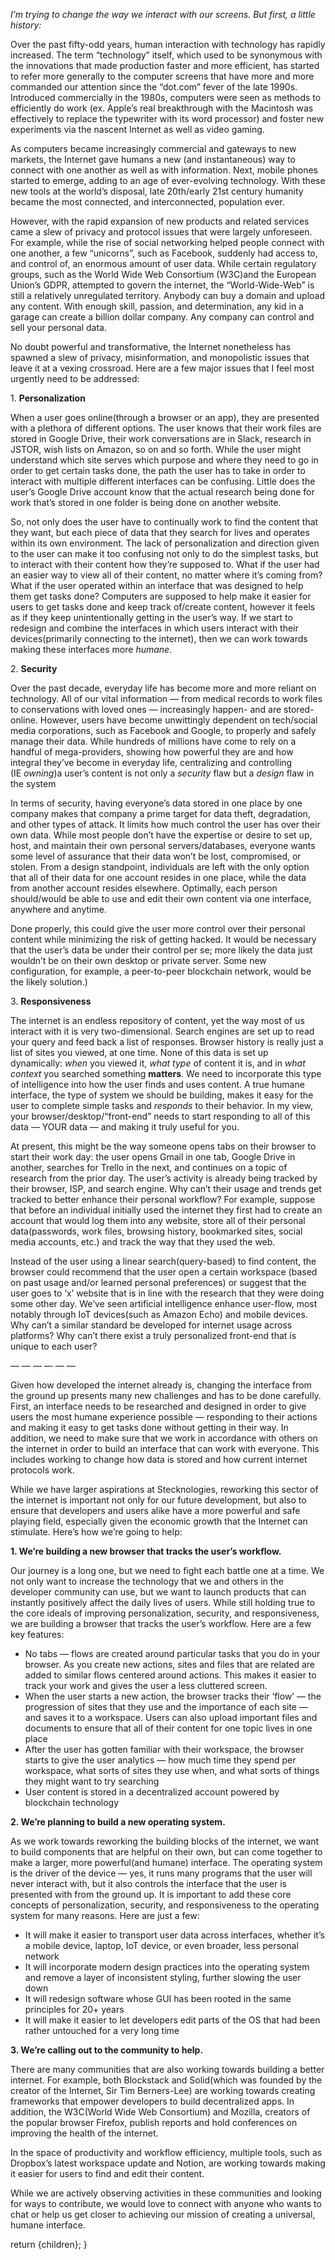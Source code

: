 
<ArticleMetaTags 
  title="It’s Time to Rebuild the Internet" 
  description="It’s Time to Rebuild the Internet"
  slug="its-time-to-rebuild-the-internet"
  image="https://res.cloudinary.com/dz3c2rl2o/image/upload/v1704142851/media/AppleMacintosh128K.jpg"
/>

_I’m trying to change the way we interact with our screens. But first, a little history:_

Over the past fifty-odd years, human interaction with technology has rapidly increased. The term “technology” itself, which used to be synonymous with the innovations that made production faster and more efficient, has started to refer more generally to the computer screens that have more and more commanded our attention since the “dot.com” fever of the late 1990s. Introduced commercially in the 1980s, computers were seen as methods to efficiently do work (ex. Apple’s real breakthrough with the Macintosh was effectively to replace the typewriter with its word processor) and foster new experiments via the nascent Internet as well as video gaming.

<CldImage src="media/AppleMacintosh128K.jpg" alt="An original ad from the Apple Macintosh 128K" width="700" height="700" className="p-2 pt-0" />

As computers became increasingly commercial and gateways to new markets, the Internet gave humans a new (and instantaneous) way to connect with one another as well as with information. Next, mobile phones started to emerge, adding to an age of ever-evolving technology. With these new tools at the world’s disposal, late 20th/early 21st century humanity became the most connected, and interconnected, population ever.

However, with the rapid expansion of new products and related services came a slew of privacy and protocol issues that were largely unforeseen. For example, while the rise of social networking helped people connect with one another, a few “unicorns”, such as Facebook, suddenly had access to, and control of, an enormous amount of user data. While certain regulatory groups, such as the World Wide Web Consortium (W3C)and the European Union’s GDPR, attempted to govern the internet, the “World-Wide-Web” is still a relatively unregulated territory. Anybody can buy a domain and upload any content. With enough skill, passion, and determination, any kid in a garage can create a billion dollar company. Any company can control and sell your personal data.

No doubt powerful and transformative, the Internet nonetheless has spawned a slew of privacy, misinformation, and monopolistic issues that leave it at a vexing crossroad. Here are a few major issues that I feel most urgently need to be addressed:

1. **Personalization**

When a user goes online(through a browser or an app), they are presented with a plethora of different options. The user knows that their work files are stored in Google Drive, their work conversations are in Slack, research in JSTOR, wish lists on Amazon, so on and so forth. While the user might understand which site serves which purpose and where they need to go in order to get certain tasks done, the path the user has to take in order to interact with multiple different interfaces can be confusing. Little does the user’s Google Drive account know that the actual research being done for work that’s stored in one folder is being done on another website.

So, not only does the user have to continually work to find the content that they want, but each piece of data that they search for lives and operates within its own environment. The lack of personalization and direction given to the user can make it too confusing not only to do the simplest tasks, but to interact with their content how they’re supposed to. What if the user had an easier way to view all of their content, no matter where it’s coming from? What if the user operated within an interface that was designed to help them get tasks done? Computers are supposed to help make it easier for users to get tasks done and keep track of/create content, however it feels as if they keep unintentionally getting in the user’s way. If we start to redesign and combine the interfaces in which users interact with their devices(primarily connecting to the internet), then we can work towards making these interfaces more _humane_.

2. **Security**

Over the past decade, everyday life has become more and more reliant on technology. All of our vital information — from medical records to work files to conservations with loved ones — increasingly happen- and are stored- online. However, users have become unwittingly dependent on tech/social media corporations, such as Facebook and Google, to properly and safely manage their data. While hundreds of millions have come to rely on a handful of mega-providers, showing how powerful they are and how integral they’ve become in everyday life, centralizing and controlling (IE _owning_)a user’s content is not only a _security_ flaw but a _design_ flaw in the system

In terms of security, having everyone’s data stored in one place by one company makes that company a prime target for data theft, degradation, and other types of attack. It limits how much control the user has over their own data. While most people don’t have the expertise or desire to set up, host, and maintain their own personal servers/databases, everyone wants some level of assurance that their data won’t be lost, compromised, or stolen. From a design standpoint, individuals are left with the only option that all of their data for one account resides in one place, while the data from another account resides elsewhere. Optimally, each person should/would be able to use and edit their own content via one interface, anywhere and anytime.

Done properly, this could give the user more control over their personal content while minimizing the risk of getting hacked. It would be necessary that the user’s data be under their control per se; more likely the data just wouldn’t be on their own desktop or private server. Some new configuration, for example, a peer-to-peer blockchain network, would be the likely solution.)

3. **Responsiveness**

The internet is an endless repository of content, yet the way most of us interact with it is very two-dimensional. Search engines are set up to read your query and feed back a list of responses. Browser history is really just a list of sites you viewed, at one time. None of this data is set up dynamically: _when_ you viewed it, _what type_ of content it is, and in _what context_ you searched something **matters**. We need to incorporate this type of intelligence into how the user finds and uses content. A true humane interface, the type of system we should be building, makes it easy for the user to complete simple tasks and _responds_ to their behavior. In my view, your browser/desktop/“front-end” needs to start responding to all of this data — YOUR data — and making it truly useful for you.

At present, this might be the way someone opens tabs on their browser to start their work day: the user opens Gmail in one tab, Google Drive in another, searches for Trello in the next, and continues on a topic of research from the prior day. The user’s activity is already being tracked by their browser, ISP, and search engine. Why can’t their usage and trends get tracked to better enhance their personal workflow? For example, suppose that before an individual initially used the internet they first had to create an account that would log them into any website, store all of their personal data(passwords, work files, browsing history, bookmarked sites, social media accounts, etc.) and track the way that they used the web.

Instead of the user using a linear search(query-based) to find content, the browser could recommend that the user open a certain workspace (based on past usage and/or learned personal preferences) or suggest that the user goes to ‘x’ website that is in line with the research that they were doing some other day. We’ve seen artificial intelligence enhance user-flow, most notably through IoT devices(such as Amazon Echo) and mobile devices. Why can’t a similar standard be developed for internet usage across platforms? Why can’t there exist a truly personalized front-end that is unique to each user?

— — — — — —

Given how developed the internet already is, changing the interface from the ground up presents many new challenges and has to be done carefully. First, an interface needs to be researched and designed in order to give users the most humane experience possible — responding to their actions and making it easy to get tasks done without getting in their way. In addition, we need to make sure that we work in accordance with others on the internet in order to build an interface that can work with everyone. This includes working to change how data is stored and how current internet protocols work.

While we have larger aspirations at Stecknologies, reworking this sector of the internet is important not only for our future development, but also to ensure that developers and users alike have a more powerful and safe playing field, especially given the economic growth that the Internet can stimulate. Here’s how we’re going to help:

**1. We’re building a new browser that tracks the user’s workflow.**

Our journey is a long one, but we need to fight each battle one at a time. We not only want to increase the technology that we and others in the developer community can use, but we want to launch products that can instantly positively affect the daily lives of users. While still holding true to the core ideals of improving personalization, security, and responsiveness, we are building a browser that tracks the user’s workflow. Here are a few key features:

-   No tabs — flows are created around particular tasks that you do in your browser. As you create new actions, sites and files that are related are added to similar flows centered around actions. This makes it easier to track your work and gives the user a less cluttered screen.
-   When the user starts a new action, the browser tracks their ‘flow’ — the progression of sites that they use and the importance of each site — and saves it to a workspace. Users can also upload important files and documents to ensure that all of their content for one topic lives in one place
-   After the user has gotten familiar with their workspace, the browser starts to give the user analytics — how much time they spend per workspace, what sorts of sites they use when, and what sorts of things they might want to try searching
-   User content is stored in a decentralized account powered by blockchain technology

**2. We’re planning to build a new operating system.**

As we work towards reworking the building blocks of the internet, we want to build components that are helpful on their own, but can come together to make a larger, more powerful(and humane) interface. The operating system is the driver of the device — yes, it runs many programs that the user will never interact with, but it also controls the interface that the user is presented with from the ground up. It is important to add these core concepts of personalization, security, and responsiveness to the operating system for many reasons. Here are just a few:

-   It will make it easier to transport user data across interfaces, whether it’s a mobile device, laptop, IoT device, or even broader, less personal network
-   It will incorporate modern design practices into the operating system and remove a layer of inconsistent styling, further slowing the user down
-   It will redesign software whose GUI has been rooted in the same principles for 20+ years
-   It will make it easier to let developers edit parts of the OS that had been rather untouched for a very long time

**3. We’re calling out to the community to help.**

There are many communities that are also working towards building a better internet. For example, both Blockstack and Solid(which was founded by the creator of the Internet, Sir Tim Berners-Lee) are working towards creating frameworks that empower developers to build decentralized apps. In addition, the W3C(World Wide Web Consortium) and Mozilla, creators of the popular browser Firefox, publish reports and hold conferences on improving the health of the internet.

In the space of productivity and workflow efficiency, multiple tools, such as Dropbox’s latest workspace update and Notion, are working towards making it easier for users to find and edit their content.

While we are actively observing activities in these communities and looking for ways to contribute, we would love to connect with anyone who wants to chat or help us get closer to achieving our mission of creating a universal, humane interface.

  return <MdxLayout>{children}</MdxLayout>;
}